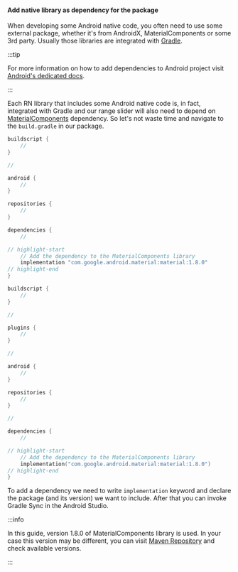 
#### Add native library as dependency for the package

When developing some Android native code, you often need to use some external package, whether it's from AndroidX, MaterialComponents or some 3rd party.
Usually those libraries are integrated with [Gradle](https://docs.gradle.org/current/userguide/userguide.html).

:::tip

For more information on how to add dependencies to Android project visit [Android's dedicated docs](https://developer.android.com/studio/build/dependencies).

:::

Each RN library that includes some Android native code is, in fact, integrated with Gradle and our range slider will also need to depend on [MaterialComponents](https://github.com/material-components/material-components-android) dependency.
So let's not waste time and navigate to the `build.gradle` in our package.

<Tabs groupId="gradle">
<TabItem value="groovy" label="Groovy script (build.gradle)">

```groovy title="android/build.gradle"
buildscript {
    //
}

//

android {
    //
}

repositories {
    //
}

dependencies {
    //

// highlight-start
    // Add the dependency to the MaterialComponents library
    implementation "com.google.android.material:material:1.8.0"
// highlight-end
}
```

</TabItem>
<TabItem value="kotlin" label="Kotlin script (build.gradle.kts)">

```kotlin title="android/build.gradle.kts"
buildscript {
    //
}

//

plugins {
    //
}

//

android {
    //
}

repositories {
    //
}

//

dependencies {
    //

// highlight-start
    // Add the dependency to the MaterialComponents library
    implementation("com.google.android.material:material:1.8.0")
// highlight-end
}
```

</TabItem>
</Tabs>

To add a dependency we need to write `implementation` keyword and declare the package (and its version) we want to include.
After that you can invoke Gradle Sync in the Android Studio.

:::info

In this guide, version 1.8.0 of MaterialComponents library is used. In your case this version may be different, you can visit [Maven Repository](https://mvnrepository.com/artifact/com.google.android.material/material) and check available versions.

:::
